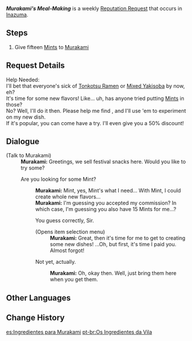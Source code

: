 {{Quest Infobox
|id            = 72713
|image         = Murakami Icon.png
|type          = World
|group         = Request
|summary       = Murakami wants some mints to experiment with making new dishes.
|startLocation = [[Amakane Island]], [[Inazuma]]
|region        = Inazuma
|area          = Narukami Island
|subarea       = Amakane Island
|characters    = Murakami; Traveler
|rep           = Inazuma
|mora          = 20,000
}}
'''''Murakami's Meal-Making''''' is a weekly [[Reputation Request]] that occurs in [[Inazuma]].

==Steps==
#Give fifteen [[Mint]]s to [[Murakami]]

==Request Details==
Help Needed:<br />
I'll bet that everyone's sick of [[Tonkotsu Ramen]] or [[Mixed Yakisoba]] by now, eh?<br />
It's time for some new flavors! Like... uh, has anyone tried putting [[Mint]]s in those?<br />
No? Well, I'll do it then. Please help me find {{Color|buzzword|15 Mints}}, and I'll use 'em to experiment on my new dish.<br />
If it's popular, you can come have a try. I'll even give you a 50% discount!

==Dialogue==
{{Quest Description|Narukami Island's Murakami would like to have 15 Mints.}}
{{Dialogue start}}
;(Talk to Murakami)
:'''Murakami:''' Greetings, we sell festival snacks here. Would you like to try some?
:{{DIcon|Quest}} Are you looking for some Mint?
::'''Murakami:''' Mint, yes, Mint's what I need... With Mint, I could create whole new flavors...
::'''Murakami:''' I'm guessing you accepted my commission? In which case, I'm guessing you also have 15 Mints for me...?
::{{DIcon|Quest}} You guess correctly, Sir.
::;(Opens item selection menu)
:::'''Murakami:''' Great, then it's time for me to get to creating some new dishes! ...Oh, but first, it's time I paid you. Almost forgot!
::{{DIcon}} Not yet, actually.
:::'''Murakami:''' Oh, okay then. Well, just bring them here when you get them.
{{Dialogue end}}

==Other Languages==
{{Other Languages
|en      = Murakami's Meal-Making
|zhs     = 村上的食材需求
|zhs_rm  = Cūnshàng de Shícái Xūqiú
|zht     = 村上的食材需求
|zht_rm  = Cūnshàng de Shícái Xūqiú
|zh_tl   = Murakami's Ingredient Needs
|ja      = 村上の食材のリクエスト
|ja_rm   = Murakami no Shokuzai no Rikuesuto
|ja_tl   = Murakami's Request for Ingredients
|ko      = 무라카미의 식자재 의뢰
|ko_rm   = Murakami-ui Sikjajae Uiroe
|ko_tl   = Murakami's Food Ingredient Request
|es      = Ingredientes para Murakami
|es_tl   = Ingredients for Murakami
|fr      = Des ingrédients pour Murakami
|fr_tl   = Ingredients for Murakami
|ru      = Ингредиенты для Мураками
|ru_tl   = Ingredients for Murakami
|th      = การสรรหาวัตถุดิบของ Murakami
|th_rm   = 
|th_tl   = 
|vi      = Nguyên Liệu Nấu Ăn Của Murakami
|vi_tl   = 
|de      = Murakamis Mahlzeitenzubereitung
|de_tl   = Murakami's Meal Preparation
|id      = Makanan untuk Murakami
|id_tl   = Meal for Murakami
|pt      = Os Ingredientes da Vila
|pt_tl   = 
|tr      = Murakami Yemek Yapıyor
|tr_tl   = 
|it      = Degli ingredienti per Murakami
|it_tl   = 
}}

==Change History==
{{Change History|2.0}}

[[es:Ingredientes para Murakami]]
[[pt-br:Os Ingredientes da Vila]]